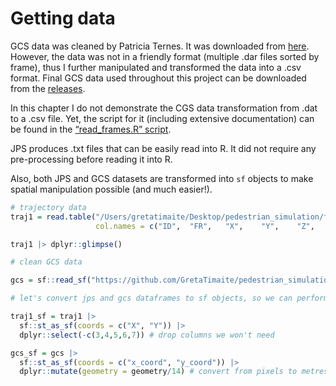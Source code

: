 # Getting data

GCS data was cleaned by Patricia Ternes. It was downloaded from [here](https://github.com/Urban-Analytics/dust/tree/main/Projects/ABM_DA/experiments/grand_central_terminal_data/GCT_final_real_data). However, the data was not in a friendly format (multiple .dar files sorted by frame), thus I further manipulated and transformed the data into a .csv format. Final GCS data used throughout this project can be downloaded from the [releases](https://github.com/GretaTimaite/pedestrian_simulation/releases/download/data/frames_final.csv).

In this chapter I do not demonstrate the CGS data transformation from .dat to a .csv file. Yet, the script for it (including extensive documentation) can be found in the ["read_frames.R" script](https://github.com/GretaTimaite/pedestrian_simulation/blob/main/read_frames.R).

JPS produces .txt files that can be easily read into R. It did not require any pre-processing before reading it into R.

Also, both JPS and GCS datasets are transformed into `sf` objects to make spatial manipulation possible (and much easier!).

```r
# trajectory data
traj1 = read.table("/Users/gretatimaite/Desktop/pedestrian_simulation/final_results/8_frame/1/traj.txt",
                   col.names = c("ID",	"FR",	"X",	"Y",	"Z",	"A",	"B",	"ANGLE",	"COLOR"))

traj1 |> dplyr::glimpse()

# clean GCS data

gcs = sf::read_sf("https://github.com/GretaTimaite/pedestrian_simulation/releases/download/data/frames_final.csv")
```

```r
# let's convert jps and gcs dataframes to sf objects, so we can perform spatial operations

traj1_sf = traj1 |> 
  sf::st_as_sf(coords = c("X", "Y")) |> 
  dplyr::select(-c(3,4,5,6,7)) # drop columns we won't need

gcs_sf = gcs |> 
  sf::st_as_sf(coords = c("x_coord", "y_coord")) |> 
  dplyr::mutate(geometry = geometry/14) # convert from pixels to metres

```
